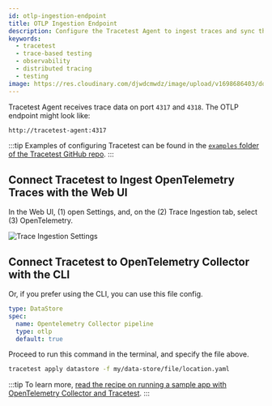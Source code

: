 ```yaml
---
id: otlp-ingestion-endpoint
title: OTLP Ingestion Endpoint
description: Configure the Tracetest Agent to ingest traces and sync them with Tracetest.
keywords:
  - tracetest
  - trace-based testing
  - observability
  - distributed tracing
  - testing
image: https://res.cloudinary.com/djwdcmwdz/image/upload/v1698686403/docs/Blog_Thumbnail_14_rsvkmo.jpg
---
```


Tracetest Agent receives trace data on port `4317` and `4318`. The OTLP endpoint might look like:

```bash
http://tracetest-agent:4317
```

:::tip
Examples of configuring Tracetest can be found in the [`examples` folder of the Tracetest GitHub repo](https://github.com/kubeshop/tracetest/tree/main/examples).
:::

## Connect Tracetest to Ingest OpenTelemetry Traces with the Web UI

In the Web UI, (1) open Settings, and, on the (2) Trace Ingestion tab, select (3) OpenTelemetry.

![Trace Ingestion Settings](../../img/08132024/app.tracetest.io_organizations_at4CxvjIg_environments_ttenv_172de56e3dcbba9b_settings_tab=dataStore_otel.png)

## Connect Tracetest to OpenTelemetry Collector with the CLI

Or, if you prefer using the CLI, you can use this file config.

```yaml
type: DataStore
spec:
  name: Opentelemetry Collector pipeline
  type: otlp
  default: true
```

Proceed to run this command in the terminal, and specify the file above.

```bash
tracetest apply datastore -f my/data-store/file/location.yaml
```

:::tip
To learn more, [read the recipe on running a sample app with OpenTelemetry Collector and Tracetest](/examples-tutorials/recipes/running-tracetest-without-a-trace-data-store).
:::
